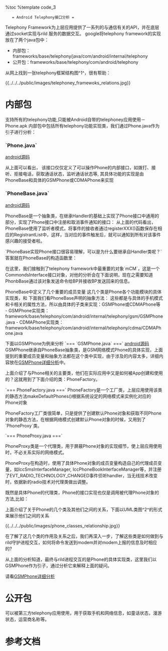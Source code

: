 %toc
%template code_3

    = Android Telephony接口分析 =

Telephony Framework为上层应用提供了一系列的与通信有关的API，并在底层通过socket实现与rild 服务的数据交互。
google将telephony framework的实现放在了两个java包中：
* 内部包：frameworks/base/telephony/java/com/android/internal/telephony 
* 公开包：frameworks/base/telephony/com/android/telephony

从网上找到一张telephony框架结构图^1^，很有帮助：

{{../../../public/images/telephoney_framewoks_relations.jpg}}

= 内部包 =
支持所有的telephony功能,只能被Android自带的telephoney应用使用－Phone.apk
内部包中包括所有telephony功能实现类，我们通过Phone.java作为引子进行分析：

=== `Phone.java` === 
[[http://www.oschina.net/code/explore/android-4.0.1/telephony/java/com/android/internal/telephony/Phone.java|android源码]]

{{{class="brush: java"
public interface Phhone{
    ......
    //定义手机状态
    enum State{
        IDLE, RINGING, OFFHOOK;    
    }
    //定义数据业务状态
    enum DataState {
        CONNECTED, CONNECTING, DISCONNECTED, SUSPENDED;
    };
    ......
    //获取Phone的字符串表示，如: GSMPhone，CDMAPhone 
    String getPhoneName();
    //获取Phone的类型，如：PHONE_TYPE_GSM, PHONE_TYPE_CDMA
    int getPhoneType();
    //获取信号强度 
    SignalStrength getSignalStrength();
    
    //注册通话状态改变通知
    void registerForPreciseCallStateChanged(Handler h, int what, Object obj);
    //取消注册   
    void unregisterForPreciseCallStateChanged(Handler h);
    ......
    //拨打电话
    Connection dial(String dialString) throws CallStateException;
    ......
}    
}}}
从上面可以看出， 该接口仅仅定义了可以操作Phone的内部接口，如拨打、接听、拒接电话，获取通话状态，监听通话状态等, 其具体功能的实现是由PhoneBase和具体的GSMPhone或CDMAPhone来实现

=== `PhoneBase.java` ===
[[http://www.oschina.net/code/explore/android-4.0.1/telephony/java/com/android/internal/telephony/PhoneBase.java|android源码]]

PhoneBase是一个抽象类，在继承Handler的基础上实现了Phone接口中通用的部分，实现了Phone接口中注册和取消事件通知的接口：
{{{class="brush: java"
public abstract class PhoneBase extends Handler implements Phone {
    ......
    //声明一个列表，用于保存来电铃声通知的侦听者
    protected final RegistrantList mIncomingRingRegistrants
            = new RegistrantList();
    ......

    protected PhoneNotifier mNotifier;
    protected CommondsInterface ci;
    ......
    //注册来电铃声的事件通知
    public void registerForIncomingRing(
            Handler h, int what, Object obj) {
        checkCorrectThread(h);

        mIncomingRingRegistrants.addUnique(h, what, obj);
    }
}
}}}
从上面的代码看出，PhoneBase使用了监听者模式，将事件的接收者通过registerXXX()函数保存在相应的RegistrantList中，这样，当对应的事件触发后，就可以通知到所有对该事件感兴趣的接受者啦。

`PhoneBase实现Phone接口很容易理解，可以是为什么要继承自Handler类呢？`
答案就在PhoneBase的构造函数里：
{{{class="brush: java"

    protected PhoneBase(PhoneNotifier notifier, Context context, CommandsInterface ci,
            boolean unitTestMode) {
        this.mNotifier = notifier;
        this.mContext = context;
        mLooper = Looper.myLooper();
        mCM = ci;

        ......
        /*
        *答案在这里：PhoneBase通过mCM将自己注册为来电铃音事件的唯一接收者
        */
        mCM.setOnCallRing(this, EVENT_CALL_RING, null);

        // Initialize device storage and outgoing SMS usage monitors for SMSDispatchers.
        mSmsStorageMonitor = new SmsStorageMonitor(this);
        mSmsUsageMonitor = new SmsUsageMonitor(context.getContentResolver());
    }
    //对应的handleMessage 
    @Override
    public void handleMessage(Message msg) {
        AsyncResult ar;

        switch(msg.what) {
            case EVENT_CALL_RING:
                //处理来电铃音事件
                ar = (AsyncResult)msg.obj;
                if (ar.exception == null) {
                    Phone.State state = getState();
                    //部分RIL不会多次发送来电事件，此时强制发送该事件，简化处理情况
                    if ((!mDoesRilSendMultipleCallRing)
                            && ((state == Phone.State.RINGING) || (state == Phone.State.IDLE))) {
                        mCallRingContinueToken += 1;
                        sendIncomingCallRingNotification(mCallRingContinueToken);
                    } else {
                        notifyIncomingRing(); //PhoneBase在这里通知其他侦听者有来电铃音
                    }
                }
                break;
            
            //再次发送来电铃音时间
            case EVENT_CALL_RING_CONTINUE:
                Log.d(LOG_TAG, "Event EVENT_CALL_RING_CONTINUE Received stat=" + getState());
                if (getState() == Phone.State.RINGING) {
                    sendIncomingCallRingNotification(msg.arg1);
                }
                break;

            default:
                throw new RuntimeException("unexpected event not handled");
        }
    }
    ......

    //通知其他对来电铃音感兴趣的接收者
    private void notifyIncomingRing() {
        if (!mIsVoiceCapable)
            return;
        AsyncResult ar = new AsyncResult(null, this, null);
        //使用RegistrantList列表通知注册的接受者
        mIncomingRingRegistrants.notifyRegistrants(ar);
    }
}}}

在这里，我们接触到了telephony framework中最重要的对象`mCM`，这是一个CommondsInterface接口对象，对他的分析会在下面说明，现在之需要知道PhonbBase通过该对象发送命令给BP并接收BP发送回来的信息。

PhoneBase中定义了几个重要的成员变量
{{{class="brush: java"
    public CommandsInterface mCM;   //RIL对象，负责与rild交互
    protected IccFileHandler mIccFileHandler;   //负责对卡中的文件进行处理
    public DataConnectionTracker mDataConnectionTracker; //负责数据连接管理
    public IccRecords mIccRecords; //负责对卡中的记录处理
    public IccCard mIccCard;    //负责对卡的状态管理
    public SMSDispatcher mSMS;  //负责短信收发功能
}}}
这几个类是Phone各个功能模块的具体实现类，和 下面我们看PhoneBase声明的抽象方法：
{{{class="brush: java"
    ......
    //获取手机的状态
    public abstract Phone.State getState();
    //获取SIM/UIM卡中文件handler 
    public abstract IccFileHandler getIccFileHandler();
    //获取Phone名称的字符串表示
    public abstract String getPhoneName();
    //获取Phone的类型
    public abstract int getPhoneType();
    ......
}}}
这些都是与具体的手机模式和卡相关的属性方法，所以由具体的子类来实现：GSMPhone或CDMAPhone等
- GSMPhone实现类：framework/base/telephony/com/android/internal/telephony/gsm/GSMPhone.java
- CDMAPhone实现类：framework/base/telephony/com/android/internal/telephony/cdma/CDMAPhone.java

下面以GSMPhone为例来分析
`=== `GSMPhone.java` ===`
[[http://www.oschina.net/code/explore/android-4.0.1/telephony/java/com/android/internal/telephony/gsm/GSMPhone.java|android源码]]
GSMPhone继承自PhoneBase抽象类，是GSM网络模式Phone的具体实现，上面提到的重要成员变量和抽象方法都在这个类中实现，由于涉及的内容太多，详细内容放在[[android_telephony_gsmphone|GSMPhone详细分析]]中。

上面介绍了与Phone相关的主要类，他们在实际应用中又是如何被App创建和使用的？这就用到了下面介绍的类：PhoneFactory。

`=== PhoneFactory.java ===`
PhoneFactory是一个工厂类，上层应用使用该类的静态方法makeDefaultPhones()根据系统设定的网络模式来实例化对应的Phone对象

{{{class="brush: java"
    public static void makeDefaultPhones(Context context) {
        makeDefaultPhone(context);
    }

    public static void makeDefaultPhone(Context context) {
        synchronized(Phone.class) {
            //如果sMadeDefaults等于true，表示已经创建过defaultPhone
            if (!sMadeDefaults) {
                sLooper = Looper.myLooper();
                sContext = context;

                if (sLooper == null) {
                    throw new RuntimeException(
                            "PhoneFactory.makeDefaultPhone must be called from Looper thread");
                }
                ......

                //创建PhoneNotifier()对象，该对象的作用后面会介绍
                sPhoneNotifier = new DefaultPhoneNotifier();

                //获取优选网络模式
                int preferredNetworkMode = RILConstants.PREFERRED_NETWORK_MODE;
                if (BaseCommands.getLteOnCdmaModeStatic() == Phone.LTE_ON_CDMA_TRUE) {
                    preferredNetworkMode = Phone.NT_MODE_GLOBAL;
                }
                int networkMode = Settings.Secure.getInt(context.getContentResolver(),
                        Settings.Secure.PREFERRED_NETWORK_MODE, preferredNetworkMode);
                Log.i(LOG_TAG, "Network Mode set to " + Integer.toString(networkMode));

                int cdmaSubscription;
                int lteOnCdma = BaseCommands.getLteOnCdmaModeStatic();
                switch (lteOnCdma) {
                    case Phone.LTE_ON_CDMA_FALSE:
                        cdmaSubscription = RILConstants.SUBSCRIPTION_FROM_NV;
                        Log.i(LOG_TAG, "lteOnCdma is 0 use SUBSCRIPTION_FROM_NV");
                        break;
                    case Phone.LTE_ON_CDMA_TRUE:
                        cdmaSubscription = RILConstants.SUBSCRIPTION_FROM_RUIM;
                        Log.i(LOG_TAG, "lteOnCdma is 1 use SUBSCRIPTION_FROM_RUIM");
                        break;
                    case Phone.LTE_ON_CDMA_UNKNOWN:
                    default:
                        //Get cdmaSubscription mode from Settings.System
                        cdmaSubscription = Settings.Secure.getInt(context.getContentResolver(),
                                Settings.Secure.PREFERRED_CDMA_SUBSCRIPTION,
                                preferredCdmaSubscription);
                        Log.i(LOG_TAG, "lteOnCdma not set, using PREFERRED_CDMA_SUBSCRIPTION");
                        break;
                }
                Log.i(LOG_TAG, "Cdma Subscription set to " + cdmaSubscription);

                //根据系统设在，创建CommandInterface接口对象RIL，关于这个对象，后面会详细介绍
                sCommandsInterface = new RIL(context, networkMode, cdmaSubscription);

                //根据不同的网络模式，创建不同的Phone
                int phoneType = getPhoneType(networkMode);
                if (phoneType == Phone.PHONE_TYPE_GSM) {
                    Log.i(LOG_TAG, "Creating GSMPhone");
                    //使用代理模式
                    sProxyPhone = new PhoneProxy(new GSMPhone(context,
                                sCommandsInterface, sPhoneNotifier));
                } else if (phoneType == Phone.PHONE_TYPE_CDMA) {
                    switch (BaseCommands.getLteOnCdmaModeStatic()) {
                        case Phone.LTE_ON_CDMA_TRUE:
                            Log.i(LOG_TAG, "Creating CDMALTEPhone");
                            sProxyPhone = new PhoneProxy(new CDMALTEPhone(context,
                                        sCommandsInterface, sPhoneNotifier));
                            break;
                        case Phone.LTE_ON_CDMA_FALSE:
                        default:
                            Log.i(LOG_TAG, "Creating CDMAPhone");
                            sProxyPhone = new PhoneProxy(new CDMAPhone(context,
                                        sCommandsInterface, sPhoneNotifier));
                            break;
                    }
                }
                //设置标示位，表示创建成功
                sMadeDefaults = true;
            }
        }
    }
    
    public static int getPhoneType(int networkMode) {
        switch(networkMode) {
        case RILConstants.NETWORK_MODE_CDMA:
        case RILConstants.NETWORK_MODE_CDMA_NO_EVDO:
        case RILConstants.NETWORK_MODE_EVDO_NO_CDMA:
            return Phone.PHONE_TYPE_CDMA;

        case RILConstants.NETWORK_MODE_WCDMA_PREF:
        case RILConstants.NETWORK_MODE_GSM_ONLY:
        case RILConstants.NETWORK_MODE_WCDMA_ONLY:
        case RILConstants.NETWORK_MODE_GSM_UMTS:
            return Phone.PHONE_TYPE_GSM;

        // Use CDMA Phone for the global mode including CDMA
        case RILConstants.NETWORK_MODE_GLOBAL:
        case RILConstants.NETWORK_MODE_LTE_CDMA_EVDO:
        case RILConstants.NETWORK_MODE_LTE_CMDA_EVDO_GSM_WCDMA:
            return Phone.PHONE_TYPE_CDMA;

        case RILConstants.NETWORK_MODE_LTE_ONLY:
            if (BaseCommands.getLteOnCdmaModeStatic() == Phone.LTE_ON_CDMA_TRUE) {
                return Phone.PHONE_TYPE_CDMA;
            } else {
                return Phone.PHONE_TYPE_GSM;
            }
        default:
            return Phone.PHONE_TYPE_GSM;
        }
    }
   //获取默认的Phone对象
    public static Phone getDefaultPhone() {
        if (sLooper != Looper.myLooper()) {
            throw new RuntimeException(
                "PhoneFactory.getDefaultPhone must be called from Looper thread");
        }

        if (!sMadeDefaults) {
            throw new IllegalStateException("Default phones haven't been made yet!");
        }
       return sProxyPhone;
    }
}}}

PhoneFactory工厂类很简单，只是提供了创建默认Phone对象和获取不同Phone对象的静态方法，在根据网络模式创建默认Phone对象的时候，又用到了`PhoneProxy`类。

`=== PhoneProxy.java ===`

PhoneProxy类是一个代理类，用于屏蔽Phone对象的实现细节，使上层应用使用时，不必关系实际的网络模式。

{{{class="brush: java"
  public class PhoneProxy extends Handler implements Phone {
    ......
    private IccSmsInterfaceManagerProxy mIccSmsInterfaceManagerProxy;   //IccSmsInterfaceManager接口的代理
    private IccPhoneBookInterfaceManagerProxy mIccPhoneBookInterfaceManagerProxy;   //IccPhoneBookInterfaceManager接口代理
    private PhoneSubInfoProxy mPhoneSubInfoProxy;   //PhoneSubInfo代理
    ......
    
      public PhoneProxy(Phone phone) {
          ......
          //根据不同模式的Phone创建代理成员对象 
          mIccSmsInterfaceManagerProxy = new IccSmsInterfaceManagerProxy(
                  phone.getIccSmsInterfaceManager());
          mIccPhoneBookInterfaceManagerProxy = new IccPhoneBookInterfaceManagerProxy(
                  phone.getIccPhoneBookInterfaceManager());
          mPhoneSubInfoProxy = new PhoneSubInfoProxy(phone.getPhoneSubInfo());
          //注册EVENT_RADIO_TECHNOLOGY_CHANGED事件监听
          mCommandsInterface = ((PhoneBase)mActivePhone).mCM;
          mCommandsInterface.registerForRadioTechnologyChanged(
                  this, EVENT_RADIO_TECHNOLOGY_CHANGED, null);
      }
  }
}}}
PhoneProxy在构造时，使用了具体Phone对象的成员变量构造自己的代理成员变量，如IccSmsInterfaceManager, IccPhoneBookInterfaceManager等，并注册了EVT_RADIO_TECHNOLOGY_CHANGED事件侦听handler，当无线技术改变时，依据新的radio技术对代理类做出调整。
{{{class="brush: java"
    public void handleMessage(Message msg) {
        switch(msg.what) {
        case EVENT_RADIO_TECHNOLOGY_CHANGED:
            //switch Phone from CDMA to GSM or vice versa
            mOutgoingPhone = mActivePhone.getPhoneName();
            ......
            //设置PhoneProxy实际被代理的Phone对象
            if(mOutgoingPhone.equals("GSM")) {
                logd("Make a new CDMAPhone and destroy the old GSMPhone.");

                ((GSMPhone)mActivePhone).dispose();
                Phone oldPhone = mActivePhone;

                mActivePhone = PhoneFactory.getCdmaPhone();
                ((GSMPhone)oldPhone).removeReferences();
                oldPhone = null;
            } else {
                ((CDMAPhone)mActivePhone).dispose();
                Phone oldPhone = mActivePhone;

                mActivePhone = PhoneFactory.getGsmPhone();
                ((CDMAPhone)oldPhone).removeReferences();
                oldPhone = null;
            }

            ......

            //Set the new interfaces in the proxy's
            //设置PhoneProxy代理成员变量
            mIccSmsInterfaceManagerProxy.setmIccSmsInterfaceManager(
                    mActivePhone.getIccSmsInterfaceManager());
            mIccPhoneBookInterfaceManagerProxy.setmIccPhoneBookInterfaceManager(
                    mActivePhone.getIccPhoneBookInterfaceManager());
            mPhoneSubInfoProxy.setmPhoneSubInfo(this.mActivePhone.getPhoneSubInfo());
            mCommandsInterface = ((PhoneBase)mActivePhone).mCM;

            //当radio technology change发生时，想PhoneApp发送广播
            Intent intent = new Intent(TelephonyIntents.ACTION_RADIO_TECHNOLOGY_CHANGED);
            intent.addFlags(Intent.FLAG_RECEIVER_REPLACE_PENDING);
            intent.putExtra(Phone.PHONE_NAME_KEY, mActivePhone.getPhoneName());
            ActivityManagerNative.broadcastStickyIntent(intent, null);
            break;
        default:
            Log.e(LOG_TAG,"Error! This handler was not registered for this message type. Message: "
                    + msg.what);
        break;
        }
        super.handleMessage(msg);
    }
}}}

既然是具体Phone的代理类，Phone的接口实现也仅是调用被代理Phone对象的方法,比如：
{{{class="brush: java"
    ......

    //获取service状态
    public ServiceState getServiceState() {
        return mActivePhone.getServiceState();
    }
    //获取celllocation
    public CellLocation getCellLocation() {
        return mActivePhone.getCellLocation();
    }
    ......
    //注册通话状态监听
    public void registerForPreciseCallStateChanged(Handler h, int what, Object obj) {
        mActivePhone.registerForPreciseCallStateChanged(h, what, obj);
    }
    //取消注册
    public void unregisterForPreciseCallStateChanged(Handler h) {
        mActivePhone.unregisterForPreciseCallStateChanged(h);
    }
    ......
}}}

上面介绍了关于Phone的几个类及其他们之间的关系，下面以UML类图^2^的形式来展示他们之间的关系

{{../../../public/images/phone_classes_relationship.jpg}} 

在了解了这几个类的作用及关系之后，我们再深入一步，了解这些类是如何做到与rild守护进程交互，如何将命令发送到modem并对modem上报的信息及时相应的?

从上面的分析知道，最终与rild进程交互的是Phone的具体实现类，这里我们以GSMPhone作为引子，通过分析它来解释上面的疑问。

请看[[android_telephony_gsmphone|GSMPhone详细分析]]
= 公开包 =
可以被第三方telephony应用使用，用于获取手机和网络信息，如童话状态，漫游状态，运营商名称等。


= 参考文档 =

